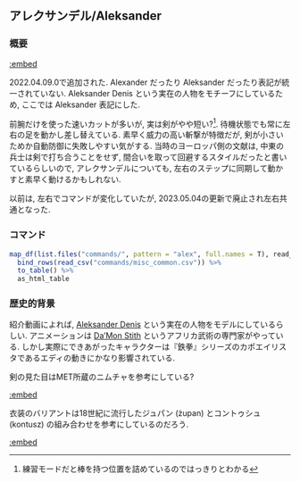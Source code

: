 ## アレクサンデル/Aleksander {#Aleksander}

### 概要 {-}

[:embed](https://www.youtube.com/watch?v=Mp85Y_NKcNs)

2022.04.09.0で追加された. Alexander だったり Aleksander だったり表記が統一されていない. Aleksander Denis という実在の人物をモチーフにしているため, ここでは Aleksander 表記にした.

前腕だけを使った速いカットが多いが, 実は剣がやや短い?^[練習モードだと棒を持つ位置を詰めているのではっきりとわかる]. 待機状態でも常に左右の足を動かし差し替えている. 素早く威力の高い斬撃が特徴だが, 剣が小さいためか自動防御に失敗しやすい気がする. 当時のヨーロッパ側の文献は, 中東の兵士は剣で打ち合うことをせず, 間合いを取って回避するスタイルだったと書いているらしいので, アレクサンデルについても, 左右のステップに同期して動かすと素早く動けるかもしれない. 

以前は, 左右でコマンドが変化していたが, 2023.05.04の更新で廃止され左右共通となった.

### コマンド

```r
map_df(list.files("commands/", pattern = "alex", full.names = T), read_csv) %>%
  bind_rows(read_csv("commands/misc_common.csv")) %>%
  to_table() %>%
  as_html_table
```


### 歴史的背景 {-}

紹介動画によれば, [Aleksander Denis](http://historia.kozieglowy.org/r-3-kozieglowy-w-ksiestwie-siewierskim/) という実在の人物をモデルにしているらしい. アニメーションは [Da'Mon Stith](https://www.youtube.com/c/DaMonStith) というアフリカ武術の専門家がやっている. しかし実際にできあがったキャラクターは『鉄拳』シリーズのカポエイリスタであるエディの動きにかなり影響されている.

剣の見た目はMET所蔵のニムチャを参考にしている?

[:embed](https://www.pinterest.jp/pin/1144125480307894604/)

衣装のバリアントは18世紀に流行したジュパン (żupan) とコントゥシュ (kontusz) の組み合わせを参考にしているのだろう.

[:embed](https://www.pinterest.jp/pin/1144125480309825692/)
